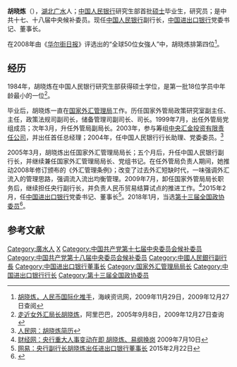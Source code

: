 {{Infobox_officeholder
| name = <span style="font-size:larger;">胡晓炼</span>
| image name =
| width = 
| now = <span style="color: blue;">国家外汇管理局局长</span>
| period = 2005年3月 至 2009年7月
| Sex = 女
| different name =
| party = {{中国共产党|22px}}
| Native place = [[中國|中國]][[湖北|湖北]]
| date of birth = 1958年5月
| place of birth = [[湖北省|湖北省]]
| date of death = 
| place of death = 
| spouse = 
| relatives = 
| educate = 
*[[中国人民银行|中国人民银行]]研究生部首批硕士研究生
| past = 
*<span style="color: blue;">国家外汇管理局副局长<br>（2001年3月－2005年3月）</span>
*<span style="color: blue;">中央汇金投资有限责任公司总经理<br>（2003年12月－2004年9月）</span>
*<span style="color: blue;">中国人民银行行长助理<br>（2004年9月－2005年8月）</span>
*<span style="color: blue;">国家外汇管理局局长<br>（2005年3月－2009年7月）</span>
*<span style="color: blue;">中国人民银行副行长<br>（2005年8月－至今）</span>
*<span style="color: blue;">中共中央候补委员<br>（2007年10月－至今）</span>
| work =
}}
'''胡晓炼'''（{{bd|1958年|5月|catIdx=H胡}}），[[湖北|湖北]][[广水|广水]]人；[[中国人民银行|中国人民银行]]研究生部首批[[硕士|硕士]]毕业生，研究员；是中共十七、十八届中央候补委员。现任[[中国人民银行|中国人民银行]]副行长，[[中国进出口银行|中国进出口银行]]党委书记、董事长。

在2008年由《[[华尔街日报|华尔街日报]]》评选出的“全球50位女強人”中，胡晓炼排第四位<ref>[http://www.haixiainfo.com.tw/81054.html 胡晓炼，人民币国际化推手]{{dead link|date=2018年4月 |bot=InternetArchiveBot |fix-attempted=yes }}，海峡资讯网，2009年11月29日，2009年12月27日查阅</ref>。

== 经历 ==
1984年，胡晓炼在中国人民银行研究生部获得硕士学位，是第一批18位学员中年龄最小的一位<ref>[http://info.china.alibaba.com/news/detail/v5000060-d5557542.html 走近女外汇局长胡晓炼]，阿里巴巴，2005年9月8日，2009年12月27日查询</ref>。

毕业后，胡晓炼一直在[[国家外汇管理局|国家外汇管理局]]工作。历任国家外管局政策研究室副主任、主任，政策法规司副司长，储备管理司副司长、司长。1999年7月，出任外管局党组成员；次年3月，升任外管局副局长。2003年，参与筹组[[中央汇金投资有限责任公司|中央汇金投资有限责任公司]]，并出任首任总经理；2004年，任中国人民银行行长助理、党委委员。<ref>[http://politics.people.com.cn/GB/shizheng/252/9667/9683/3459942.html 人民网：胡晓炼简历]</ref>

2005年3月，胡晓炼出任国家外汇管理局局长；五个月后，升任中国人民银行副行长，并继续兼任国家外汇管理局局长、党组书记。在任外管局负责人期间，她推动2008年修订颁布的《外汇管理条例》；改变了过去外汇短缺时代，一味强调外汇流入的管理思路，强调流入流出均衡管理。2009年7月，卸任国家外管局局长职务后，继续担任央行副行长，并负责人民币贸易结算试点的推进工作。<ref>[http://www.caijing.com.cn/2009-07-10/110196273.html 财经网：央行重大人事变动在即 胡晓炼、易纲换岗] 2009年7月10日</ref>2015年2月，任[[中国进出口银行|中国进出口银行]]党委书记、董事长<ref>[http://news.163.com/15/0222/15/AJ2MB5QB00014JB6.html 网易：央行副行长胡晓炼出任进出口银行董事长] {{Wayback|url=http://news.163.com/15/0222/15/AJ2MB5QB00014JB6.html |date=20150222212441 }} 2015年2月22日</ref>。2018年1月，当选[[中国人民政治协商会议第十三届全国委员会委员名单|第十三届全国政协委员]]<ref>{{Cite web|url=http://sports.163.com/18/0126/06/D92BRKK400051C89.html|title=中国人民政治协商会议第十三届全国委员会委员名单|accessdate=2018-01-26|last=|work=网易|archive-url=https://web.archive.org/web/20180127143232/http://sports.163.com/18/0126/06/D92BRKK400051C89.html|archive-date=2018-01-27|dead-url=yes}}</ref>。

== 参考文献 ==
<div class="references-small">
<references></references>
</div>

{{start box}}
{{s-gov|prc}}
{{s-before|[[郭树清|郭树清]]}}
{{s-title|[[中华人民共和国|中国]][[国家外汇管理局|国家外汇管理局]]局长|2005年3月─2009年7月}}
{{s-after|[[易纲|易 纲]]}}
{{s-bus}}
{{s-new|reason=公司成立}}
{{s-title|[[中央汇金投资有限责任公司|中央汇金投资有限责任公司]][[总经理|总经理]]|2003年12月─2004年9月}}
{{s-after|[[谢平|谢平]]}}
{{end box}}

{{DEFAULTSORT:Hu Xiaolian}}
[[Category:廣水人|Category:廣水人]]
[[Category:胡姓|X]]
[[Category:中国共产党第十七届中央委员会候补委员|Category:中国共产党第十七届中央委员会候补委员]]
[[Category:中国共产党第十八届中央委员会候补委员|Category:中国共产党第十八届中央委员会候补委员]]
[[Category:中國人民銀行副行長|Category:中國人民銀行副行長]]
[[Category:中国进出口银行董事长|Category:中国进出口银行董事长]]
[[Category:国家外汇管理局局长|Category:国家外汇管理局局长]]
[[Category:中国进出口银行行长|Category:中国进出口银行行长]]
[[Category:第十三届全国政协委员|Category:第十三届全国政协委员]]